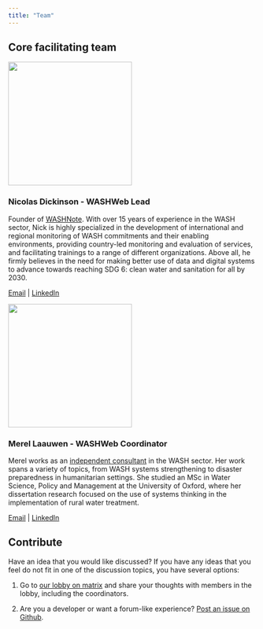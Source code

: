 ```yaml
---
title: "Team"
---
```


## Core facilitating team

![](/images/Nick.png){fig-alt="Nicolas Dickinson" fig-align="center" width="251"}

### Nicolas Dickinson - WASHWeb Lead

Founder of [WASHNote](https://washnote.com). With over 15 years of experience in the WASH sector, Nick is highly specialized in the development of international and regional monitoring of WASH commitments and their enabling environments, providing country-led monitoring and evaluation of services, and facilitating trainings to a range of different organizations. Above all, he firmly believes in the need for making better use of data and digital systems to advance towards reaching SDG 6: clean water and sanitation for all by 2030.

[Email](mailto:dickinson@washnote.com){target="_blank"} \| [LinkedIn](https://www.linkedin.com/in/nicolasdickinson/)

![](/images/Merel.png){fig-alt="Merel Laauwen" fig-align="center" width="251"}

### Merel Laauwen - WASHWeb Coordinator

Merel works as an [independent consultant](https://www.lwn.earth/) in the WASH sector. Her work spans a variety of topics, from WASH systems strengthening to disaster preparedness in humanitarian settings. She studied an MSc in Water Science, Policy and Management at the University of Oxford, where her dissertation research focused on the use of systems thinking in the implementation of rural water treatment.

[Email](mailto:merel@lwn.earth){target="_blank"} \| [LinkedIn](https://www.linkedin.com/in/merel-laauwen/)

## Contribute

Have an idea that you would like discussed? If you have any ideas that you feel do not fit in one of the discussion topics, you have several options:

1.  Go to [our lobby on matrix](https://washweb.org/join.html) and share your thoughts with members in the lobby, including the coordinators.

2.  Are you a developer or want a forum-like experience? [Post an issue on Github](https://git.washnote.org/WASHWeb/washweb-ideas).
